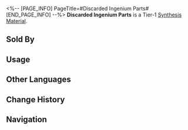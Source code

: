 <%-- [PAGE_INFO]
PageTitle=#Discarded Ingenium Parts#
[END_PAGE_INFO] --%>
{{Item Infobox
|id          = 180008
|image       = Item Discarded Ingenium Parts.png
|type        = Synthesis Material
|invCategory = Other Materials
|rarity      = 1
|effect      = Tier 1 Synthesis Material
|description = To a bystander, it's just trash. To a craftsman, it's leftover materials. To a recycler, it's credits. Only skilled artisans who truly understand the art of ingenia can see valuable treasures in what others deem wasteful.
|source1     = [[Assignment]] Rewards
|source2     = [[Oldies Depot]]
|source3     = [[Calyx (Golden)]]
}}
{{Description|''"It is said that in the Great Trial of the Furnace, to challenge Mr. Yingxing, they gave him a pile of defective products and waste. But after a day and night, he crafted a lifelike mechanical lion that moved as if it was alive."''}}
'''Discarded Ingenium Parts''' is a Tier-1 [[Synthesis Material]].

==Sold By==
{{Shop Availability}}

==Usage==
{{Craft Usage}}

==Other Languages==
{{Other Languages
|en   = Discarded Ingenium Parts
|zhs  = 废弃机巧零件
|zht  = 廢棄機巧零件
|ja   = 廃棄された機巧部品
|ko   = 폐기된 기교 부속품
|es   = Componentes mecánicos abandonados
|fr   = Pièces d'ingéniosité jetées
|ru   = Выброшенная запчасть изобретения
|th   = Discarded Ingenium Parts
|vi   = Linh Kiện Máy Móc Bỏ
|de   = Ausrangierte Ingeniumsteile
|id   = Discarded Ingenium Parts
|pt   = Partes de Engenho Descartadas
}}

==Change History==
{{Change History|1.3}}

==Navigation==
{{Synthesis Material Navbox}}